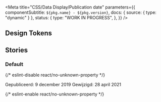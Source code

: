 
<Meta
  title="CSS/Data Display/Publication date"
  parameters={{
    componentSubtitle: `${pkg.name} - ${pkg.version}`,
    docs: { source: { type: "dynamic" } },
    status: {
      type: "WORK IN PROGRESS",
    },
  }}
/>

<Description markdown={readme} />

## Design Tokens

<DesignTokenDocBlock categoryName="PublicationDate" viewType="table" />

## Stories

### Default

<Canvas>
  {/* eslint-disable react/no-unknown-property */}
  <Story name="Default">
    <p class="utrecht-paragraph denhaag-publication-date">
      <span class="denhaag-publication-date__published">Gepubliceerd: 9 december 2019</span>
      <span class="denhaag-publication-date__edited">Gewijzigd: 28 april 2021</span>
    </p>
  </Story>
  {/* eslint-enable react/no-unknown-property */}
</Canvas>

